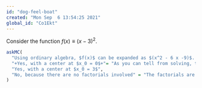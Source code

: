```yaml
---
id: "dog-feel-boat"
created: "Mon Sep  6 13:54:25 2021"
global_id: "Co1Ekt"
---
```



Consider the function $f(x) \equiv (x - 3)^2$.

```r
askMC(
  "Using ordinary algebra, $f(x)$ can be expanded as $(x^2 - 6 x -9)$. Is $$p(x) = -9 - 6 x + x^2$$ a Taylor polynomial expansion of $f(x)$?",
  "+Yes, with a center at $x_0 = 0$+"= "As you can tell from solving, this works for this specific polynomial, but is uncommon among polynomials.",
  "Yes, with a center at $x_0 = 3$",
  "No, because there are no factorials involved" = "The factorials are part of the coefficients."
)
```
